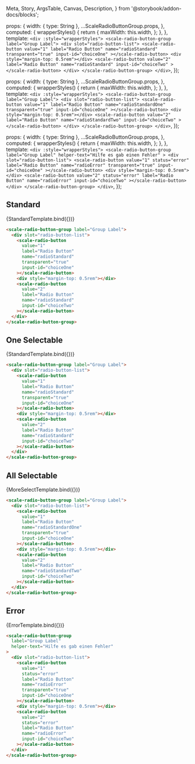   Meta,
  Story,
  ArgsTable,
  Canvas,
  Description,
} from '@storybook/addon-docs/blocks';

<Meta
  title="Beta Components/RadioButton Group"
  component={ScaleRadioButtonGroup}
  argTypes={{}}
/>

  props: {
    width: { type: String },
    ...ScaleRadioButtonGroup.props,
  },
  computed: {
    wrapperStyles() {
      return {
        maxWidth: this.width,
      };
    },
  },
  template: `
    <div :style="wrapperStyles">
  <scale-radio-button-group label="Group Label">
      <div slot="radio-button-list">
        <scale-radio-button
          value="1"
          label="Radio Button"
          name="radioStandard"
          transparent="true"
          input-id="choiceOne"
        ></scale-radio-button>
        <div style="margin-top: 0.5rem"></div>
        <scale-radio-button
          value="2"
          label="Radio Button"
          name="radioStandard"
          input-id="choiceTwo"
        ></scale-radio-button>
      </div>
    </scale-radio-button-group>
    </div>
  `,
});

  props: {
    width: { type: String },
    ...ScaleRadioButtonGroup.props,
  },
  computed: {
    wrapperStyles() {
      return {
        maxWidth: this.width,
      };
    },
  },
  template: `
    <div :style="wrapperStyles">
  <scale-radio-button-group label="Group Label">
      <div slot="radio-button-list">
        <scale-radio-button
          value="1"
          label="Radio Button"
          name="radioStandardOne"
          transparent="true"
          input-id="choiceOne"
        ></scale-radio-button>
        <div style="margin-top: 0.5rem"></div>
        <scale-radio-button
          value="2"
          label="Radio Button"
          name="radioStandardTwo"
          input-id="choiceTwo"
        ></scale-radio-button>
      </div>
    </scale-radio-button-group>
    </div>
  `,
});

  props: {
    width: { type: String },
    ...ScaleRadioButtonGroup.props,
  },
  computed: {
    wrapperStyles() {
      return {
        maxWidth: this.width,
      };
    },
  },
  template: `
    <div :style="wrapperStyles">
   <scale-radio-button-group
      label="Group Label"
      helper-text="Hilfe es gab einen Fehler"
    >
      <div slot="radio-button-list">
        <scale-radio-button
          value="1"
          status="error"
          label="Radio Button"
          name="radioError"
          transparent="true"
          input-id="choiceOne"
        ></scale-radio-button>
        <div style="margin-top: 0.5rem"></div>
        <scale-radio-button
          value="2"
          status="error"
          label="Radio Button"
          name="radioError"
          input-id="choiceTwo"
        ></scale-radio-button>
      </div>
    </scale-radio-button-group>
    </div>
  `,
});

## Standard

<Canvas withSource="none">
  <Story
    name="Standard"
    args={{
      label: 'RadioButton Group',
    }}
  >
    {StandardTemplate.bind({})}
  </Story>
</Canvas>

<ArgsTable story="Standard" />

```html
<scale-radio-button-group label="Group Label">
  <div slot="radio-button-list">
    <scale-radio-button
      value="1"
      label="Radio Button"
      name="radioStandard"
      transparent="true"
      input-id="choiceOne"
    ></scale-radio-button>
    <div style="margin-top: 0.5rem"></div>
    <scale-radio-button
      value="2"
      label="Radio Button"
      name="radioStandard"
      input-id="choiceTwo"
    ></scale-radio-button>
  </div>
</scale-radio-button-group>
```

## One Selectable

<Canvas withSource="none">
  <Story
    name="OneSelect"
    args={{
      label: 'RadioButton Group',
    }}
  >
    {StandardTemplate.bind({})}
  </Story>
</Canvas>

```html
<scale-radio-button-group label="Group Label">
  <div slot="radio-button-list">
    <scale-radio-button
      value="1"
      label="Radio Button"
      name="radioStandard"
      transparent="true"
      input-id="choiceOne"
    ></scale-radio-button>
    <div style="margin-top: 0.5rem"></div>
    <scale-radio-button
      value="2"
      label="Radio Button"
      name="radioStandard"
      input-id="choiceTwo"
    ></scale-radio-button>
  </div>
</scale-radio-button-group>
```

## All Selectable

<Canvas withSource="none">
  <Story
    name="MoreSelect"
    args={{
      label: 'RadioButton Group',
    }}
  >
    {MoreSelectTemplate.bind({})}
  </Story>
</Canvas>

```html
<scale-radio-button-group label="Group Label">
  <div slot="radio-button-list">
    <scale-radio-button
      value="1"
      label="Radio Button"
      name="radioStandardOne"
      transparent="true"
      input-id="choiceOne"
    ></scale-radio-button>
    <div style="margin-top: 0.5rem"></div>
    <scale-radio-button
      value="2"
      label="Radio Button"
      name="radioStandardTwo"
      input-id="choiceTwo"
    ></scale-radio-button>
  </div>
</scale-radio-button-group>
```

## Error

<Canvas withSource="none">
  <Story
    name="Error"
    args={{
      label: 'RadioButton Group',
    }}
  >
    {ErrorTemplate.bind({})}
  </Story>
</Canvas>

```html
<scale-radio-button-group
  label="Group Label"
  helper-text="Hilfe es gab einen Fehler"
>
  <div slot="radio-button-list">
    <scale-radio-button
      value="1"
      status="error"
      label="Radio Button"
      name="radioError"
      transparent="true"
      input-id="choiceOne"
    ></scale-radio-button>
    <div style="margin-top: 0.5rem"></div>
    <scale-radio-button
      value="2"
      status="error"
      label="Radio Button"
      name="radioError"
      input-id="choiceTwo"
    ></scale-radio-button>
  </div>
</scale-radio-button-group>
```
